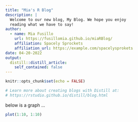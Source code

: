 ```yaml
---
title: "Mia's R Blog"
description: |
  Welcome to our new blog, My Blog. We hope you enjoy 
  reading what we have to say!
author:
  - name: Mia Fusillo 
    url: https://fusillomia.github.io/miaRBlog/
    affiliation: Spacely Sprockets
    affiliation_url: https://example.com/spacelysprokets
date: 04-20-2022
output:
  distill::distill_article:
    self_contained: false
---
```


```r
knitr::opts_chunk$set(echo = FALSE)

# Learn more about creating blogs with Distill at:
# https://rstudio.github.io/distill/blog.html

```

below is a graph ...
```r
plot(1:10, 1:10)
```

